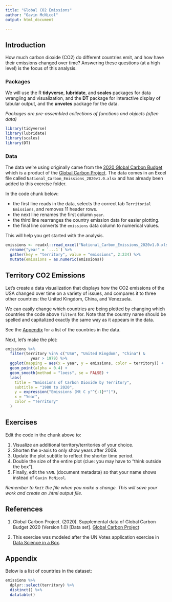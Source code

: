 ```yaml
---
title: "Global CO2 Emissions"
author: "Gavin McNicol"
output: html_document

---
```


## Introduction

How much carbon dioxide (CO2) do different countries emit, and how have their emissions changed over time?
Answering these questions (at a high level) is the focus of this analysis.

### Packages

We will use the R **tidyverse**, **lubridate**, and **scales** packages for data wrangling and visualization, and the **DT** package for interactive display of tabular output, and the **unvotes** package for the data.

*Packages are pre-assembled collections of functions and objects (often data)*

```r
library(tidyverse)
library(lubridate)
library(scales)
library(DT)
```

### Data

The data we're using originally came from the [2020 Global Carbon Budget](https://doi.org/10.5194/essd-12-3269-2020) which is a product of the [Global Carbon Project](https://doi.org/10.18160/gcp-2020).
The data comes in an Excel file called `National_Carbon_Emissions_2020v1.0.xlsx` and has already been added to this exercise folder.

In the code chunk below:

-   the first line reads in the data, selects the correct tab `Territorial Emissions`, and removes 11 header rows.
-   the next line renames the first column `year`.
-   the third line rearranges the country emission data for easier plotting.
-   the final line converts the `emissions` data column to numerical values.

This will help you get started with the analysis.

```r
emissions <- readxl::read_excel("National_Carbon_Emissions_2020v1.0.xlsx", sheet = "Territorial Emissions", skip = 11) %>% 
  rename("year" = `...1`) %>% 
  gather(key = "territory", value = "emissions", 2:234) %>% 
  mutate(emissions = as.numeric(emissions))
```

## Territory CO2 Emissions

Let's create a data visualization that displays how the CO2 emissions of the USA changed over time on a variety of issues, and compares it to three other countries: the United Kingdom, China, and Venezuela.

We can easily change which countries are being plotted by changing which countries the code above `filter`s for.
Note that the country name should be spelled and capitalized exactly the same way as it appears in the data.

See the [Appendix](#appendix) for a list of the countries in the data.

Next, let's make the plot:

```r
emissions %>%
  filter(territory %in% c("USA", "United Kingdom", "China") &
           year > 1979) %>%
  ggplot(mapping = aes(x = year, y = emissions, color = territory)) +
  geom_point(alpha = 0.4) +
  geom_smooth(method = "loess", se = FALSE) +
  labs(
    title = "Emissions of Carbon Dioxide by Territory",
    subtitle = "1980 to 2020",
    y = expression("Emissions (Mt C y"^{-1}*")"),
    x = "Year",
    color = "Territory"
  )
```

## Exercises

Edit the code in the chunk above to:

1.  Visualize an additional territory/territories of your choice.
2.  Shorten the x-axis to only show years after 2009.
3.  Update the plot subtitle to reflect the shorter time period.
4.  Double the size of the entire plot (clue: you may have to "think outside the box").
5.  Finally, edit the `YAML` (document metadata) so that your name shows instead of `Gavin McNicol`.

*Remember to `Knit` the file when you make a change. This will save your work and create an .html output file.*

## References

1.  Global Carbon Project.
    (2020).
    Supplemental data of Global Carbon Budget 2020 (Version 1.0) [Data set].
    [Global Carbon Project](https://doi.org/10.18160/gcp-2020)

2.  This exercise was modeled after the UN Votes application exercise in [Data Science in a Box](https://datasciencebox.org/index.html).

## Appendix {#appendix}

Below is a list of countries in the dataset:

```r
emissions %>% 
  dplyr::select(territory) %>% 
  distinct() %>% 
  datatable()
```
